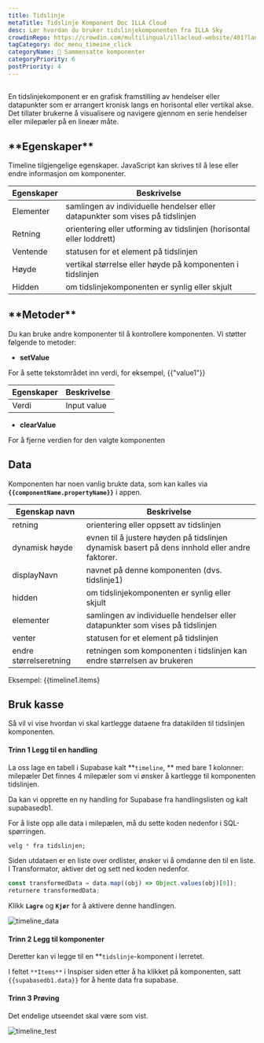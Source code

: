 ```yaml
---
title: Tidslinje
metaTitle: Tidslinje Komponent Doc ILLA Cloud
desc: Lær hvordan du bruker tidslinjekomponenten fra ILLA Sky
crowdinRepo: https://crowdin.com/multilingual/illacloud-website/401?languages=no&filter=basic&value=0
tagCategory: doc_menu_timeine_click
categoryName: 🧬 Sammensatte komponenter
categoryPriority: 6
postPriority: 4
---
```


## <h2 hidden>Hva er Timeline?</h2>

En tidslinjekomponent er en grafisk framstilling av hendelser eller datapunkter som er arrangert kronisk langs en horisontal eller vertikal akse. Det tillater brukerne å visualisere og navigere gjennom en serie hendelser eller milepæler på en lineær måte.

## \***\*Egenskaper\*\***

Timeline tilgjengelige egenskaper. JavaScript kan skrives til å lese eller endre informasjon om komponenter.

| Egenskaper     | Beskrivelse                                                                                    |
| -------------- | ---------------------------------------------------------------------------------------------- |
| Elementer      | samlingen av individuelle hendelser eller datapunkter som vises på tidslinjen                  |
| Retning        | orientering eller utforming av tidslinjen (horisontal eller loddrett)                          |
| Ventende       | statusen for et element på tidslinjen                                                          |
| Høyde          | vertikal størrelse eller høyde på komponenten i tidslinjen                                     |
| Hidden         | om tidslinjekomponenten er synlig eller skjult                                                 |

## \***\*Metoder\*\***

Du kan bruke andre komponenter til å kontrollere komponenten. Vi støtter følgende to metoder:

-   **setValue**

For å sette tekstområdet inn verdi, for eksempel, {{"value1"}}

| Egenskaper | Beskrivelse |
| ---------- | ----------- |
| Verdi      | Input value |

-   **clearValue**

For å fjerne verdien for den valgte komponenten

## Data

Komponenten har noen vanlig brukte data, som kan kalles via **`{{componentName.propertyName}}`** i appen.

| Egenskap navn          | Beskrivelse                                                                                             |
| ---------------------- | ------------------------------------------------------------------------------------------------------- |
| retning                | orientering eller oppsett av tidslinjen                                                                 |
| dynamisk høyde         | evnen til å justere høyden på tidslinjen dynamisk basert på dens innhold eller andre faktorer.          |
| displayNavn            | navnet på denne komponenten (dvs. tidslinje1)                                                           |
| hidden                 | om tidslinjekomponenten er synlig eller skjult                                                          |
| elementer              | samlingen av individuelle hendelser eller datapunkter som vises på tidslinjen                           |
| venter                 | statusen for et element på tidslinjen                                                                   |
| endre størrelseretning | retningen som komponenten i tidslinjen kan endre størrelsen av brukeren                                 |

Eksempel: {{timeline1.items}

## Bruk kasse

Så vil vi vise hvordan vi skal kartlegge dataene fra datakilden til tidslinjen komponenten.

#### Trinn 1 Legg til en handling

La oss lage en tabell i Supabase kalt **`timeline`, ** med bare 1 kolonner: milepæler Det finnes 4 milepæler som vi ønsker å kartlegge til komponenten tidslinjen.

Da kan vi opprette en ny handling for Supabase fra handlingslisten og kalt supabasedb1.

For å liste opp alle data i milepælen, må du sette koden nedenfor i SQL-spørringen.

```sql
velg * fra tidslinjen;
```

Siden utdataen er en liste over ordlister, ønsker vi å omdanne den til en liste. I Transformator, aktiver det og sett ned koden nedenfor.

```jsx
const transformedData = data.map((obj) => Object.values(obj)[0]);
returnere transformedData;
```

Klikk **`Lagre`** og **`Kjør`** for å aktivere denne handlingen.

![timeline_data](https://cdn.illacloud.com/official-website/img/official-site/components/timeline_data.jpg)

#### Trinn 2 Legg til komponenter

Deretter kan vi legge til en \*\*`tidslinje`-komponent i lerretet.

I feltet `**Items**` i Inspiser siden etter å ha klikket på komponenten, satt `{{supabasedb1.data}}` for å hente data fra supabase.

#### Trinn 3 Prøving

Det endelige utseendet skal være som vist.

![timeline_test](https://cdn.illacloud.com/official-website/img/official-site/components/timeline_test.jpg)

